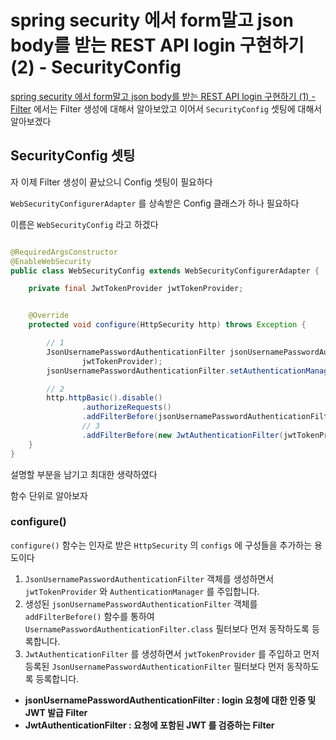 # spring security 에서 form말고 json body를 받는 REST API login 구현하기 (2) - SecurityConfig

[spring security 에서 form말고 json body를 받는 REST API login 구현하기 (1) - Filter](https://mainmethod0126.github.io/spring/implement-login-using-json-body-instead-of-form-in-spring-security-1-filter) 에서는
Filter 생성에 대해서 알아보았고 이어서 `SecurityConfig` 셋팅에 대해서 알아보겠다

## SecurityConfig 셋팅

자 이제 Filter 생성이 끝났으니 Config 셋팅이 필요하다

`WebSecurityConfigurerAdapter` 를 상속받은 Config 클래스가 하나 필요하다

이름은 `WebSecurityConfig` 라고 하겠다

```java filename="SecurityConfig.java"

@RequiredArgsConstructor
@EnableWebSecurity
public class WebSecurityConfig extends WebSecurityConfigurerAdapter {

    private final JwtTokenProvider jwtTokenProvider;


    @Override
    protected void configure(HttpSecurity http) throws Exception {

        // 1
        JsonUsernamePasswordAuthenticationFilter jsonUsernamePasswordAuthenticationFilter = new JsonUsernamePasswordAuthenticationFilter(
                jwtTokenProvider);
        jsonUsernamePasswordAuthenticationFilter.setAuthenticationManager(authenticationManagerBean());

        // 2
        http.httpBasic().disable()
                .authorizeRequests()
                .addFilterBefore(jsonUsernamePasswordAuthenticationFilter, UsernamePasswordAuthenticationFilter.class)
                // 3
                .addFilterBefore(new JwtAuthenticationFilter(jwtTokenProvider), JsonUsernamePasswordAuthenticationFilter.class);
    }
}
```

설명할 부분을 남기고 최대한 생략하였다

함수 단위로 알아보자

### configure()

`configure()` 함수는 인자로 받은 `HttpSecurity` 의 `configs` 에 구성들을 추가하는 용도이다

1. `JsonUsernamePasswordAuthenticationFilter` 객체를 생성하면서 `jwtTokenProvider` 와 `AuthenticationManager` 를 주입합니다.
2. 생성된 `jsonUsernamePasswordAuthenticationFilter` 객체를 `addFilterBefore()` 함수를 통하여 `UsernamePasswordAuthenticationFilter.class` 필터보다 먼저 동작하도록 등록합니다.
3. `JwtAuthenticationFilter` 를 생성하면서 `jwtTokenProvider` 를 주입하고 먼저 등록된 `JsonUsernamePasswordAuthenticationFilter` 필터보다 먼저 동작하도록 등록합니다.

- **jsonUsernamePasswordAuthenticationFilter : login 요청에 대한 인증 및 JWT 발급 Filter**
- **JwtAuthenticationFilter : 요청에 포함된 JWT 를 검증하는 Filter**
